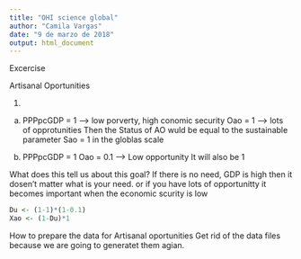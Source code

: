 ```yaml
---
title: "OHI science global"
author: "Camila Vargas"
date: "9 de marzo de 2018"
output: html_document
---
```

Excercise

Artisanal Oportunities

1.
a.
PPPpcGDP = 1 --> low porverty, high conomic security
Oao = 1 --> lots of opprotunities
Then the  Status of AO wuld be equal to the sustainable parameter Sao = 1 in the globlas scale

b.
PPPpcGDP = 1
Oao = 0.1 --> Low opportunity
It will also be 1

What does this tell us about this goal?
If there is no need, GDP is high then it dosen't matter what is your need.
or if you have lots of opportunitty it becomes important when the economic scurity is low


```r
Du <- (1-1)*(1-0.1)
Xao <- (1-Du)*1
```


How to prepare the data for Artisanal oportunities
Get rid of the data files because we are going to generatet them agian.




